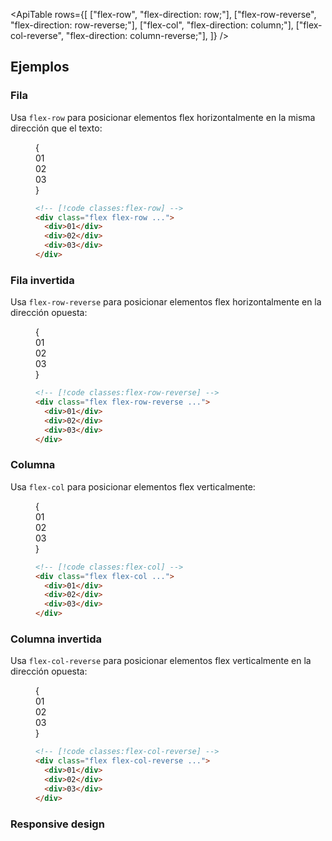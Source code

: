 

<ApiTable
  rows={[
    ["flex-row", "flex-direction: row;"],
    ["flex-row-reverse", "flex-direction: row-reverse;"],
    ["flex-col", "flex-direction: column;"],
    ["flex-col-reverse", "flex-direction: column-reverse;"],
  ]}
/>

## Ejemplos

### Fila

Usa `flex-row` para posicionar elementos flex horizontalmente en la misma dirección que el texto:

<Figure>

<Example>
  {
    <div className="flex flex-row gap-x-4 font-mono text-sm leading-6 font-bold text-white">
      <div className="flex h-14 w-14 items-center justify-center rounded-lg bg-fuchsia-500">01</div>
      <div className="flex h-14 w-14 items-center justify-center rounded-lg bg-fuchsia-500">02</div>
      <div className="flex h-14 w-14 items-center justify-center rounded-lg bg-fuchsia-500">03</div>
    </div>
  }
</Example>

```html
<!-- [!code classes:flex-row] -->
<div class="flex flex-row ...">
  <div>01</div>
  <div>02</div>
  <div>03</div>
</div>
```

</Figure>

### Fila invertida

Usa `flex-row-reverse` para posicionar elementos flex horizontalmente en la dirección opuesta:

<Figure>

<Example>
  {
    <div className="flex flex-row-reverse gap-x-4 space-x-reverse font-mono text-sm leading-6 font-bold text-white">
      <div className="flex h-14 w-14 items-center justify-center rounded-lg bg-blue-500">01</div>
      <div className="flex h-14 w-14 items-center justify-center rounded-lg bg-blue-500">02</div>
      <div className="flex h-14 w-14 items-center justify-center rounded-lg bg-blue-500">03</div>
    </div>
  }
</Example>

```html
<!-- [!code classes:flex-row-reverse] -->
<div class="flex flex-row-reverse ...">
  <div>01</div>
  <div>02</div>
  <div>03</div>
</div>
```

</Figure>

### Columna

Usa `flex-col` para posicionar elementos flex verticalmente:

<Figure>

<Example>
  {
    <div className="mx-auto flex max-w-xs flex-col space-y-4 font-mono text-sm leading-6 font-bold text-white">
      <div className="flex items-center justify-center rounded-lg bg-indigo-500 p-4">01</div>
      <div className="flex items-center justify-center rounded-lg bg-indigo-500 p-4">02</div>
      <div className="flex items-center justify-center rounded-lg bg-indigo-500 p-4">03</div>
    </div>
  }
</Example>

```html
<!-- [!code classes:flex-col] -->
<div class="flex flex-col ...">
  <div>01</div>
  <div>02</div>
  <div>03</div>
</div>
```

</Figure>

### Columna invertida

Usa `flex-col-reverse` para posicionar elementos flex verticalmente en la dirección opuesta:

<Figure>

<Example>
  {
    <div className="mx-auto flex max-w-xs flex-col-reverse space-y-4 space-y-reverse font-mono text-sm leading-6 font-bold text-white">
      <div className="flex items-center justify-center rounded-lg bg-purple-500 p-4">01</div>
      <div className="flex items-center justify-center rounded-lg bg-purple-500 p-4">02</div>
      <div className="flex items-center justify-center rounded-lg bg-purple-500 p-4">03</div>
    </div>
  }
</Example>

```html
<!-- [!code classes:flex-col-reverse] -->
<div class="flex flex-col-reverse ...">
  <div>01</div>
  <div>02</div>
  <div>03</div>
</div>
```

</Figure>

### Responsive design

<ResponsiveDesign property="flex-direction" defaultClass="flex flex-col" featuredClass="flex-row" />
